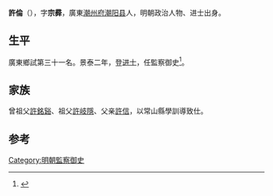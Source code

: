 {{Otheruses|other=名为許倫的其他人物|許倫}}

'''許倫'''（{{bd|1412年||？}}），字'''宗彛'''，廣東[[潮州府|潮州府]][[潮阳县|潮阳县]]人，明朝政治人物、进士出身。

== 生平 ==
廣東鄉試第三十一名。景泰二年，登[[进士|进士]]，任監察御史<ref>{{cite news|title=明朝潮州府文进士名录|url=http://zt.czonline.net/2010wenhua/txcr/chaorendongtai/kejiao/2010-12-02/31625.html|accessdate=2013-08-07|newspaper=潮州热线|archive-url=https://web.archive.org/web/20131004220414/http://zt.czonline.net/2010wenhua/txcr/chaorendongtai/kejiao/2010-12-02/31625.html|archive-date=2013-10-04|dead-url=yes}}</ref>。

== 家族 ==
曾祖父[[許銘谿|許銘谿]]、祖父[[許岐隱|許岐隱]]、父亲[[許信|許信]]，以常山縣學訓導致仕。

==参考==
{{reflist}}

{{景泰二年辛未科殿試金榜}}

{{Authority control}}

{{DEFAULTSORT:}}
[[Category:明朝監察御史|Category:明朝監察御史]]


{{明朝人物小作品}}